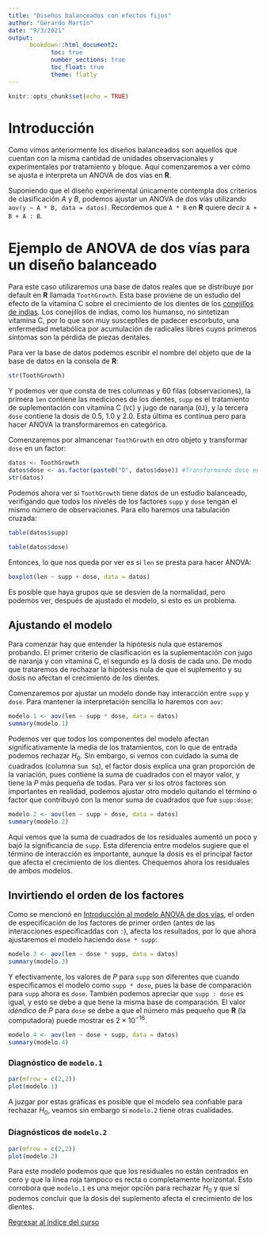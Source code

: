```yaml
---
title: "Diseños balanceados con efectos fijos"
author: "Gerardo Martín"
date: "9/3/2021"
output: 
      bookdown::html_document2:
            toc: true 
            number_sections: true
            toc_float: true
            theme: flatly
---
```


```r
knitr::opts_chunk$set(echo = TRUE)
```

# Introducción

Como vimos anteriormente los diseños balanceados son aquellos que cuentan con la misma cantidad de unidades observacionales y experimentales por tratamiento y bloque. Aquí comenzaremos a ver cómo se ajusta e interpreta un ANOVA de dos vías en **R**.

Suponiendo que el diseño experimental únicamente contempla dos criterios de clasificación $A$ y $B$, podemos ajustar un ANOVA de dos vías utilizando `aov(y ~ A * B, data = datos)`. Recordemos que `A * B` en **R** quiere decir `A + B + A : B`.

# Ejemplo de ANOVA de dos vías para un diseño balanceado

Para este caso utilizaremos una base de datos reales que se distribuye por default en **R** llamada `ToothGrowth`. Esta base proviene de un estudio del efecto de la vitamina C sobre el crecimiento de los dientes de los [conejillos de indias](https://es.wikipedia.org/wiki/Cavia_porcellus#/media/Archivo:Caviaklein.jpg). Los conejillos de indias, como los humanso, no sintetizan vitamina C, por lo que son muy susceptiles de padecer escorbuto, una enfermedad metabólica por acumulación de radicales libres cuyos primeros síntomas son la pérdida de piezas dentales.

Para ver la base de datos podemos escribir el nombre del objeto que de la base de datos en la consola de **R**:

```r
str(ToothGrowth)
```

Y podemos ver que consta de tres columnas y 60 filas (observaciones), la primera `len` contiene las mediciones de los dientes, `supp` es el tratamiento de suplementación con vitamina C (`VC`) y jugo de naranja (`OJ`), y la tercera `dose` contiene la dosis de 0.5, 1.0 y 2.0. Esta última es contínua pero para hacer ANOVA la transformaremos en categórica.

Comenzaremos por almancenar `ToothGrowth` en otro objeto y transformar `dose` en un factor:

```r
datos <- ToothGrowth
datos$dose <- as.factor(paste0("D", datos$dose)) #Transformando dose en un factor
str(datos)
```

Podemos ahora ver si `ToothGrowth` tiene datos de un estudio balanceado, verifigando que  todos los niveles de los factores `supp` y `dose` tengan el mismo número de observaciones. Para ello haremos una tabulación cruzada:

```r
table(datos$supp)
```

```r
table(datos$dose)
```

Entonces, lo que nos queda por ver es si `len` se presta para hacer ANOVA:

```r
boxplot(len ~ supp + dose, data = datos)
```

Es posible que haya grupos que se desvíen de la normalidad, pero podemos ver, después de ajustado el modelo, si esto es un problema.

## Ajustando el modelo

Para comenzar hay que entender la hipótesis nula que estaremos probando. El primer criterio de clasificación es la suplementación con jugo de naranja y con vitamina C, el segundo es la dosis de cada uno. De modo que trataremos de rechazar la hipótesis nula de que el suplemento y su dosis no afectan el crecimiento de los dientes.

Comenzaremos por ajustar un modelo donde hay interacción entre `supp` y `dose`. Para mantener la interpretación sencilla lo haremos con `aov`:

```r
modelo.1 <- aov(len ~ supp * dose, data = datos)
summary(modelo.1)
```

Podemos ver que todos los componentes del modelo afectan significativamente la media de los tratamientos, con lo que de entrada podemos rechazar $H_0$. Sin embargo, si vemos con cuidado la suma de cuadrados (columna `Sum Sq`), el factor dosis explica una gran proporción de la variación, pues contiene la suma de cuadrados con el mayor valor, y tiene la $P$ más pequeña de todas. Para ver si los otros factores son importantes en realidad, podemos ajustar otro modelo quitando el término o factor que contribuyó con la menor suma de cuadrados que fue `supp:dose`:

```r
modelo.2 <- aov(len ~ supp + dose, data = datos)
summary(modelo.2)
```

Aquí vemos que la suma de cuadrados de los residuales aumentó un poco y bajó la significancia de `supp`. Esta diferencia entre modelos sugiere que el término de interacción es importante, aunque la dosis es el principal factor que afecta el crecimiento de los dientes. Chequemos ahora los residuales de ambos modelos.

## Invirtiendo el orden de los factores

Como se mencionó en [Introducción al modelo ANOVA de dos vías](ANOVA-II.html), el orden de especificación de los factores de primer orden (antes de las interacciones especificaddas con `:`), afecta los resultados, por lo que ahora ajustaremos el modelo haciendo `dose * supp`:

```r
modelo.3 <- aov(len ~ dose * supp, data = datos)
summary(modelo.3)
```

Y efectivamente, los valores de $P$ para `supp` son diferentes que cuando especificamos el modelo como `supp * dose`, pues la base de comparación para `supp` ahora es `dose`. También podemos apreciar que `supp : dose` es igual, y esto se debe a que tiene la misma base de comparación. El valor *idéndico* de $P$ para `dose` se debe a que el número más pequeño que **R** (la computadora) puede mostrar es $2 \times 10^{-16}$.

```r
modelo.4 <- aov(len ~ dose + supp, data = datos)
summary(modelo.4)
```

### Diagnóstico de `modelo.1`

```r
par(mfrow = c(2,2))
plot(modelo.1)
```

A juzgar por estas gráficas es posible que el modelo sea confiable para rechazar $H_0$, veamos sin embargo si `modelo.2` tiene otras cualidades.

### Diagnósticos de `modelo.2`

```r
par(mfrow = c(2,2))
plot(modelo.2)
```

Para este modelo podemos que que los residuales no están centrados en cero y que la línea roja tampoco es recta o completamente horizontal. Esto corrobora que `modelo.1` es una mejor opción para rechazar $H_0$ y que sí podemos concluir que la dosis del suplemento afecta el crecimiento de los dientes. 

[Regresar al índice del curso](../index.html)